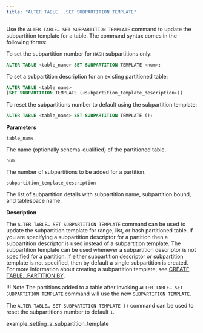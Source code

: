 ```yaml
---
title: "ALTER TABLE...SET SUBPARTITION TEMPLATE"
---
```


<div id="alter_table_set_subpartition_template" class="registered_link"></div>

Use the `ALTER TABLE… SET SUBPARTITION TEMPLATE` command to update the subpartition template for a table. The command syntax comes in the following forms:

To set the subpartition number for `HASH` subpartitions only:

```sql
ALTER TABLE <table_name> SET SUBPARTITION TEMPLATE <num>;
```

To set a subpartition description for an existing partitioned table:

```sql
ALTER TABLE <table_name>
[SET SUBPARTITION TEMPLATE (<subpartition_template_description>)]
```

To reset the subpartitions number to default using the subpartition template:

```sql
ALTER TABLE <table_name> SET SUBPARTITION TEMPLATE ();
```

**Parameters**

`table_name`

 The name (optionally schema-qualified) of the partitioned table.

`num`

 The number of subpartitions to be added for a partition.

`subpartition_template_description`

 The list of subpartition details with subpartition name, subpartition bound, and tablespace name.

**Description**

The `ALTER TABLE… SET SUBPARTITION TEMPLATE` command can be used to update the subpartition template for range, list, or hash partitioned table. If you are specifying a subpartition descriptor for a partition then a subpartition descriptor is used instead of a subpartition template. The subpartition template can be used whenever a subpartition descriptor is not specified for a partition. If either subpartition descriptor or subpartition template is not specified, then by default a single subpartition is created. For more information about creating a subpartition template, see [CREATE TABLE...PARTITION BY](../../04_partitioning_commands_compatible_with_oracle_databases/01_create_table_partition_by/#create_table_partition_by).

!!! Note
    The partitions added to a table after invoking `ALTER TABLE… SET SUBPARTITION TEMPLATE` command will use the new `SUBPARTITION TEMPLATE`.

The `ALTER TABLE… SET SUBPARTITION TEMPLATE ()` command can be used to reset the subpartitions number to default `1`.

<div class="toctree" maxdepth="3">

example_setting_a_subpartition_template 

</div>

